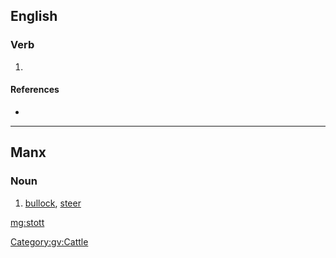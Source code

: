 {{also|Stott}}
==English==

===Verb===
{{en-verb|stotts|stottin|stotted}}

# {{context|Geordie|lang=en}} {{alternative spelling of|stot}}

====References====
* {{R:Todds Geordie 1977}}

----

==Manx==

===Noun===
{{head|gv|noun|g=m|plural|stitt}}

# [[bullock]], [[steer]]

[[Category:gv:Cattle]]

[[mg:stott]]